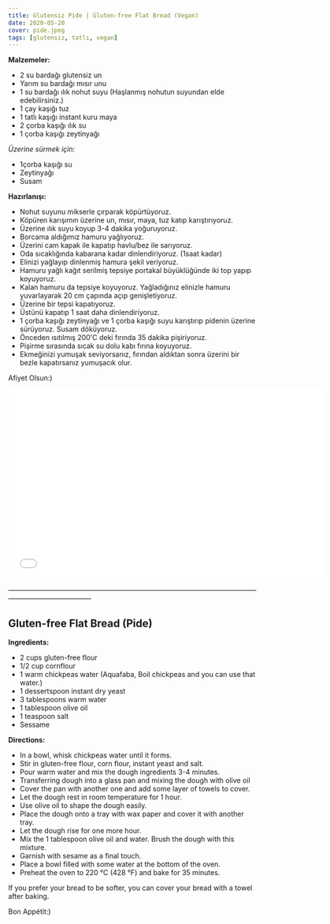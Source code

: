 ```yaml
---
title: Glutensiz Pide | Gluten-free Flat Bread (Vegan)
date: 2020-05-20
cover: pide.jpeg
tags: [glutensiz, tatlı, vegan]
---
```


**Malzemeler:**

- 2 su bardağı glutensiz un
- Yarım su bardağı mısır unu
- 1 su bardağı ılık nohut suyu (Haşlanmış nohutun suyundan elde edebilirsiniz.)
- 1 çay kaşığı tuz
- 1 tatlı kaşığı instant kuru maya
- 2 çorba kaşığı ılık su
- 1 çorba kaşığı zeytinyağı

*Üzerine sürmek için:*

- 1çorba kaşığı su
- Zeytinyağı
- Susam

**Hazırlanışı:**

- Nohut suyunu mikserle çırparak köpürtüyoruz.
- Köpüren karışımın üzerine un, mısır, maya, tuz katıp karıştırıyoruz.
- Üzerine ılık suyu koyup 3-4 dakika yoğuruyoruz.
- Borcama aldığımız hamuru yağlıyoruz.
- Üzerini cam kapak ile kapatıp havlu/bez ile sarıyoruz.
- Oda sıcaklığında kabarana kadar dinlendiriyoruz. (1saat kadar)
- Elinizi yağlayıp dinlenmiş hamura şekil veriyoruz.
- Hamuru yağlı kağıt serilmiş tepsiye portakal büyüklüğünde iki top yapıp koyuyoruz.
- Kalan hamuru da tepsiye koyuyoruz. Yağladığınız elinizle hamuru yuvarlayarak 20 cm çapında açıp genişletiyoruz.
- Üzerine bir tepsi kapatıyoruz.
- Üstünü kapatıp 1 saat daha dinlendiriyoruz.
- 1 çorba kaşığı zeytinyağı ve 1 çorba kaşığı suyu karıştırıp pidenin üzerine sürüyoruz. Susam döküyoruz.
- Önceden ısıtılmış 200'C deki fırında 35 dakika pişiriyoruz.
- Pişirme sırasında sıcak su dolu kabı fırına koyuyoruz.
- Ekmeğinizi yumuşak seviyorsanız, fırından aldıktan sonra üzerini bir bezle kapatırsanız yumuşacık olur.

Afiyet Olsun:)


<p>
<iframe
    width="640"
    height="385"
    src="//www.youtube.com/embed/Sbn80nOewtw"
    frameborder="0"
    allowfullscreen>
</iframe>

</p>


————————————————————————————————————————————————

## Gluten-free Flat Bread (Pide)

**Ingredients:**

- 2 cups gluten-free flour
- 1/2 cup cornflour
- 1 warm chickpeas water (Aquafaba, Boil chickpeas and you can use that water.)
- 1 dessertspoon instant dry yeast
- 3 tablespoons warm water
- 1 tablespoon olive oil
- 1 teaspoon salt
- Sessame

**Directions:**

- In a bowl, whisk chickpeas water until it forms.
- Stir in gluten-free flour, corn flour, instant yeast and salt.
- Pour warm water and mix the dough ingredients 3-4 minutes.
- Transferring dough into a glass pan and mixing the dough with olive oil
- Cover the pan with another one and add some layer of towels to cover.
- Let the dough rest in room temperature for 1 hour.
- Use olive oil to shape the dough easily.
- Place the dough onto a tray with wax paper and cover it with another tray.
- Let the dough rise for one more hour.
- Mix the 1 tablespoon olive oil and water. Brush the dough with this mixture.
- Garnish with sesame as a final touch.
- Place a bowl filled with some water at the bottom of the oven.
- Preheat the oven to 220 °C (428 °F) and bake for 35 minutes.

If you prefer your bread to be softer, you can cover your bread with a towel after baking.


Bon Appétit:)

